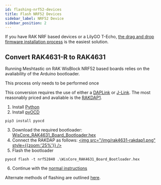 ```yaml
---
id: flashing-nrf52-devices
title: Flash NRF52 Devices
sidebar_label: NRF52 Device
sidebar_position: 2
---
```




If you have RAK NRF based devices or a LilyGO T-Echo, [the drag and drop firmware installation process](/docs/getting-started/flashing-firmware/nrf52/flashing-nrf52) is the easiest solution.


## Convert RAK4631-R to RAK4631

Running Meshtastic on RAK WisBlock NRF52 based boards relies on the avaliability of the Arduino bootloader.

This process only needs to be performed once

This conversion requires the use of either a [DAPLink](https://daplink.io/) or [J-Link](https://www.segger.com/products/debug-probes/j-link/). The most reasonably priced and avaliable is the [RAKDAP1](https://store.rakwireless.com/products/daplink-tool).

1. Install [Python](https://www.python.org/downloads/)
2. Install [pyOCD](https://pyocd.io/)

```shell
pip3 install pyocd
```

3. Download the required bootloader: [WisCore_RAK4631_Board_Bootloader.hex](https://github.com/RAKWireless/WisBlock/releases/download/0.4.2/WisCore_RAK4631_Board_Bootloader.hex)
4. Connect the RAKDAP as follows:
   [<img src="/img/rak4631-rakdap1.png" style={{zoom:'25%'}} />](/img/rak4631-rakdap1.png)
5. Flash the bootloader

```shell
pyocd flash -t nrf52840 .\WisCore_RAK4631_Board_Bootloader.hex
```

6. Continue with the [normal instructions](/docs/getting-started/flashing-firmware/nrf52/flashing-nrf52)

Alternate methods of flashing are outlined [here](https://github.com/RAKWireless/WisBlock/tree/master/bootloader/RAK4630).